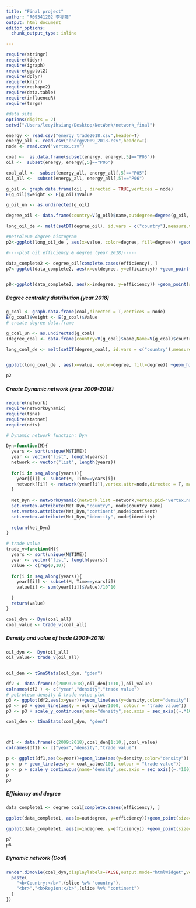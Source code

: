 ```yaml
---
title: "Final project"
author: "R09541202 李亦薌"
output: html_document
editor_options: 
  chunk_output_type: inline

---
```

 
<style>
h1 {
  text-align: center;
}
h4 {
  text-align: right;
}
</style>
```r

require(stringr)
require(tidyr)
require(igraph)
require(ggplot2)
require(dplyr)
require(knitr)
require(reshape2)
require(data.table)
require(influenceR)
require(tergm)

```

```r
#data site
options(digits = 2)
setwd("/Users/leeyihsiang/Desktop/NetWork/network_final")

energy <- read.csv("energy_trade2018.csv",header=T)
energy_all <- read.csv("energy2009_2018.csv",header=T)
node <- read.csv("vertex.csv")

coal <-  as.data.frame(subset(energy, energy[,5]=="P05"))
oil <-  subset(energy, energy[,5]=="P06")

coal_all <-  subset(energy_all, energy_all[,5]=="P05")
oil_all <-  subset(energy_all, energy_all[,5]=="P06")

```
```r
g_oil <- graph.data.frame(oil , directed = TRUE,vertices = node)
E(g_oil)$weight <- E(g_oil)$Value

g_oil_un <- as.undirected(g_oil)

degree_oil <- data.frame(country=V(g_oil)$name,outdegree=degree(g_oil, v = V(g_oil), mode = c("out"),normalized = FALSE),indegree=degree(g_oil, v=V(g_oil), mode = c('in'), normalized = FALSE),efficiency=ens(g_oil_un)/degree(g_oil_un, v=V(g_oil_un), mode = c('all'), normalized = FALSE)) 

long_oil_de <- melt(setDT(degree_oil), id.vars = c("country"),measure.vars = 2:3,variable.name = "degree")

#petroleum degree histogram
p2<-ggplot(long_oil_de , aes(x=value, color=degree, fill=degree)) +geom_histogram(position="identity", alpha=0.6,bins=60, lwd=0.2)+scale_x_continuous(limits=c(-1,60))+scale_y_continuous(limits=c(0,25))+ scale_color_grey(labels = c("Out-degree", "In-degree"))+scale_fill_grey(labels = c("Out-degree", "In-degree"))+labs(title="Crude petroleum and natural gas trade",x="degree centrality", y = "Freqency")+theme_classic()+theme(plot.title = element_text(size=10,hjust = 0.5),legend.position = c(0.85, 0.6),axis.text=element_text(size=8),axis.title=element_text(size=8),legend.title=element_text(size=8),legend.text=element_text(size=8))

#----plot oil efficiency & degree (year 2018)-----

data_complete2 <- degree_oil[complete.cases(efficiency), ]
p7<-ggplot(data_complete2, aes(x=outdegree, y=efficiency)) +geom_point(size=0.6) +stat_smooth(method = "lm", colour = "blue")+geom_text(label=data_complete2$country,cex=2,vjust = 0, nudge_y = 0.005)+labs(title="Petroleum & NGS",x="Out degree", y = "efficiency")+theme_classic()+theme(plot.title = element_text(size=10,hjust = 0.5),axis.text=element_text(size=9),axis.title=element_text(size=9),legend.title=element_text(size=8))


p8<-ggplot(data_complete2, aes(x=indegree, y=efficiency)) +geom_point(size=0.6)+stat_smooth(method = "lm", colour = "blue") + geom_text(label=data_complete2$country,cex=2,vjust = 0, nudge_y = 0.005)+labs(title="Petroleum & NGS",x="in degree", y = "efficiency")+theme_classic()+theme(plot.title = element_text(size=10,hjust = 0.5),axis.text=element_text(size=9),axis.title=element_text(size=9),legend.title=element_text(size=8))
```

##### Degree centrality distribution (year 2018)
```r

g_coal <- graph.data.frame(coal,directed = T,vertices = node)
E(g_coal)$weight <- E(g_coal)$Value
# create degree data.frame

g_coal_un <- as.undirected(g_coal)
(degree_coal <- data.frame(country=V(g_coal)$name,Name=V(g_coal)$country_name,outdegree=degree(g_coal, v = V(g_coal), mode = c("out"),normalized = FALSE),indegree=degree(g_coal, v=V(g_coal), mode = c('in'), normalized = FALSE),between=igraph::betweenness(g_coal,v=V(g_coal), normalized = F),efficiency=ens(g_coal_un)/degree(g_coal_un, v=V(g_coal_un), mode = c('all'), normalized = FALSE)))

long_coal_de <- melt(setDT(degree_coal), id.vars = c("country"),measure.vars = 3:4,variable.name = "degree")


ggplot(long_coal_de , aes(x=value, color=degree, fill=degree)) +geom_histogram(position="identity", alpha=0.6,bins=60)+ scale_color_grey(labels = c("Out-degree", "In-degree"))+scale_fill_grey(labels = c("Out-degree", "In-degree"))+scale_x_continuous(limits=c(-1,60))+scale_y_continuous(limits=c(0,25))+labs(title="Coal trade",x="degree centrality", y = "Freqency")+theme_classic()+theme(plot.title = element_text(size=10,hjust = 0.5),legend.position = c(0.85,0.6),axis.text=element_text(size=8),axis.title=element_text(size=8),legend.title=element_text(size=8),legend.text=element_text(size=8))

p2

```


##### Create  Dynamic network (year 2009-2018)
```r
require(network)
require(networkDynamic)
require(tsna)
require(statnet)
require(ndtv)

# Dynamic network_function: Dyn

Dyn=function(M){
  years <- sort(unique(M$TIME))
  year <- vector("list", length(years))
  network <- vector("list", length(years))
  
  for(i in seq_along(years)){
    year[[i]] <- subset(M, Time==years[i])
    network[[i]] <- network(year[[i]],vertex.attr=node,directed = T, matrix.type = "edgelist")
  }
  
  Net_Dyn <- networkDynamic(network.list =network,vertex.pid="vertex.names",start = 2009,end = 2018)
  set.vertex.attribute(Net_Dyn,"country", node$country_name)
  set.vertex.attribute(Net_Dyn,"continent",node$continent)
  set.vertex.attribute(Net_Dyn,"identity", node$identity)
  
  return(Net_Dyn)
}

# trade value
trade_v=function(M){
  years <- sort(unique(M$TIME))
  year <- vector("list", length(years))
  value <- c(rep(0,10))
  
  for(i in seq_along(years)){
    year[[i]] <- subset(M, Time==years[i])
    value[i] <- sum(year[[i]]$Value)/10^10

  }
  return(value)
}

coal_dyn <- Dyn(coal_all)
coal_value <- trade_v(coal_all)

```

##### Density and value of trade (2009-2018)
```r

oil_dyn <-  Dyn(oil_all)
oil_value<- trade_v(oil_all)


oil_den <- tSnaStats(oil_dyn, "gden")

df2 <- data.frame(c(2009:2018),oil_den[1:10,],oil_value)
colnames(df2 ) <- c("year","density","trade value")
# petroleum density & trade value plot
p3 <- ggplot(df2,aes(x=year))+geom_line(aes(y=density,color="density"))
p3 <- p3 + geom_line(aes(y = oil_value/1000, colour = "trade value"))
p3 <- p3 + scale_y_continuous(name="density",sec.axis = sec_axis((~.*1000),name =expression(paste("trade values ", "[",10^10," ","US $","]")) ))+ theme_classic()+ theme(legend.position = "top",legend.title = element_blank(),axis.text = element_text(size=7),axis.title=element_text(size=8),legend.text = element_text(size=6),legend.box.spacing = unit(0.01, "cm"))


```

```r

coal_den <- tSnaStats(coal_dyn, "gden")



df1 <- data.frame(c(2009:2018),coal_den[1:10,],coal_value)
colnames(df1) <- c("year","density","trade value")

p <- ggplot(df1,aes(x=year))+geom_line(aes(y=density,color="density"))
p <- p + geom_line(aes(y = coal_value/100, colour = "trade value"))
p <- p + scale_y_continuous(name="density",sec.axis = sec_axis((~.*100),name =expression(paste("trade values ", "[",10^10," ","US $","]")) ))+ theme_classic()+ theme(legend.position = "top",legend.title = element_blank(),axis.text = element_text(size=7),axis.title=element_text(size=8),legend.text = element_text(size=6),legend.box.spacing = unit(0.01, "cm"))
p
p3
```

##### Efficiency and degree
```r
data_complete1 <- degree_coal[complete.cases(efficiency), ]

ggplot(data_complete1, aes(x=outdegree, y=efficiency))+geom_point(size=0.6) +stat_smooth(method = "lm", colour = "orange")+geom_text(label=data_complete1$country,cex=2,vjust = 0, nudge_y = 0.005)+labs(title="Coal",x="Out degree", y = "efficiency")+theme_classic()+theme(plot.title = element_text(size=10,hjust = 0.5),axis.text=element_text(size=9),axis.title=element_text(size=9),legend.title=element_text(size=8))

ggplot(data_complete1, aes(x=indegree, y=efficiency)) +geom_point(size=0.6)+stat_smooth(method = "lm", colour = "orange") + geom_text(label=data_complete1$country,cex=2,vjust = 0, nudge_y = 0.005)+labs(title="Coal",x="In degree", y = "efficiency")+theme_classic()+theme(plot.title = element_text(size=10,hjust = 0.5),axis.text=element_text(size=9),axis.title=element_text(size=9),legend.title=element_text(size=8))

p7
p8
```


##### Dynamic network (Coal)
```r
render.d3movie(coal_dyn,displaylabels=FALSE,output.mode="htmlWidget",vertex.tooltip=function(slice){
  paste(
    "<b>Country:</b>",(slice %v% "country"),
    "<br>","<b>Region:</b>",(slice %v% "continent")
  )
})

```

